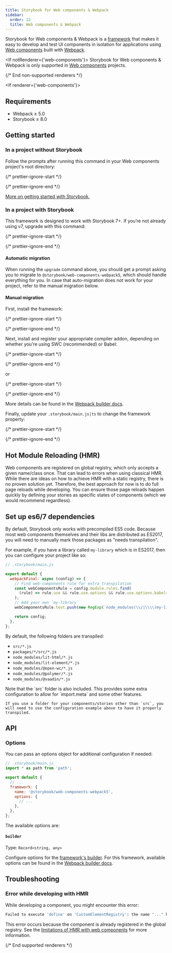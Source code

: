 ```yaml
---
title: Storybook for Web components & Webpack
sidebar:
  order: 12
  title: Web components & Webpack
---
```


Storybook for Web components & Webpack is a [framework](../../contribute/framework.mdx) that makes it easy to develop and test UI components in isolation for applications using [Web components](https://www.webcomponents.org/introduction) built with [Webpack](https://webpack.js.org/).

<If notRenderer={'web-components'}>
  <Callout variant="info">
    Storybook for Web components & Webpack is only supported in [Web components](?renderer=web-components) projects.
  </Callout>

  {/* End non-supported renderers */}
</If>

<If renderer={'web-components'}>
  ## Requirements

  * Webpack ≥ 5.0
  * Storybook ≥ 8.0

  ## Getting started

  ### In a project without Storybook

  Follow the prompts after running this command in your Web components project's root directory:

  {/* prettier-ignore-start */}

  <CodeSnippets path="init-command.md" />

  {/* prettier-ignore-end */}

  [More on getting started with Storybook.](../install.mdx)

  ### In a project with Storybook

  This framework is designed to work with Storybook 7+. If you’re not already using v7, upgrade with this command:

  {/* prettier-ignore-start */}

  <CodeSnippets path="storybook-upgrade.md" />

  {/* prettier-ignore-end */}

  #### Automatic migration

  When running the `upgrade` command above, you should get a prompt asking you to migrate to `@storybook/web-components-webpack5`, which should handle everything for you. In case that auto-migration does not work for your project, refer to the manual migration below.

  #### Manual migration

  First, install the framework:

  {/* prettier-ignore-start */}

  <CodeSnippets path="web-components-webpack5-install.md" />

  {/* prettier-ignore-end */}

  Next, install and register your appropriate compiler addon, depending on whether you're using SWC (recommended) or Babel:

  {/* prettier-ignore-start */}

  <CodeSnippets path="storybook-addon-compiler-swc-auto-install.md" />

  {/* prettier-ignore-end */}

  or

  {/* prettier-ignore-start */}

  <CodeSnippets path="storybook-addon-compiler-babel-auto-install.md" />

  {/* prettier-ignore-end */}

  More details can be found in the [Webpack builder docs](../../builders/webpack.mdx#compiler-support).

  Finally, update your `.storybook/main.js|ts` to change the framework property:

  {/* prettier-ignore-start */}

  <CodeSnippets path="web-components-webpack5-add-framework.md" />

  {/* prettier-ignore-end */}

  ## Hot Module Reloading (HMR)

  Web components are registered on global registry, which only accepts a given name/class once. That can lead to errors when using classical HMR. While there are ideas on how to achieve HMR with a static registry, there is no proven solution yet. Therefore, the best approach for now is to do full page reloads while developing. You can ensure those page reloads happen quickly by defining your stories as specific states of components (which we would recommend regardless).

  ## Set up es6/7 dependencies

  By default, Storybook only works with precompiled ES5 code. Because most web components themselves and their libs are distributed as ES2017, you will need to manually mark those packages as "needs transpilation".

  For example, if you have a library called `my-library` which is in ES2017, then you can configure your project like so:

  ```js
  // .storybook/main.js

  export default {
    webpackFinal: async (config) => {
      // Find web-components rule for extra transpilation
      const webComponentsRule = config.module.rules.find(
        (rule) => rule.use && rule.use.options && rule.use.options.babelrc === false
      );
      // Add your own `my-library`
      webComponentsRule.test.push(new RegExp(`node_modules(\\/|\\\\)my-library(.*)\\.js$`));

      return config;
    },
  };
  ```

  By default, the following folders are transpiled:

  * `src/*.js`
  * `packages/*/src/*.js`
  * `node_modules/lit-html/*.js`
  * `node_modules/lit-element/*.js`
  * `node_modules/@open-wc/*.js`
  * `node_modules/@polymer/*.js`
  * `node_modules/@vaadin/*.js`

  <Callout variant="info">
    Note that the `src` folder is also included. This provides some extra configuration to allow for `import.meta` and some other features.

    If you use a folder for your components/stories other than `src`, you will need to use the configuration example above to have it properly transpiled.
  </Callout>

  ## API

  ### Options

  You can pass an options object for additional configuration if needed:

  ```js
  // .storybook/main.js
  import * as path from 'path';

  export default {
    // ...
    framework: {
      name: '@storybook/web-components-webpack5',
      options: {
        // ...
      },
    },
  };
  ```

  The available options are:

  #### `builder`

  Type: `Record<string, any>`

  Configure options for the [framework's builder](../../api/main-config/main-config-framework.mdx#optionsbuilder). For this framework, available options can be found in the [Webpack builder docs](../../builders/webpack.mdx).

  ## Troubleshooting

  ### Error while developing with HMR

  While developing a component, you might encounter this error:

  ```sh
  Failed to execute 'define' on 'CustomElementRegistry': the name "..." has already been used with this registry
  ```

  This error occurs because the component is already registered in the global registry. See the [limitations of HMR with web components](#hot-module-reloading-hmr) for more information.

  {/* End supported renderers */}
</If>
